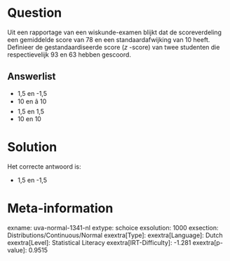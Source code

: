 Question
========

Uit een rapportage van een wiskunde-examen blijkt dat de scoreverdeling
een gemiddelde score van 78 en een standaardafwijking van 10 heeft.
Definieer de gestandaardiseerde score (*z* -score) van twee studenten
die respectievelijk 93 en 63 hebben gescoord.

Answerlist
----------

* 1,5 en -1,5
* 10 en â 10
* 1,5 en 1,5
* 10 en 10

Solution
========

Het correcte antwoord is: 

* 1,5 en -1,5

Meta-information
================
exname: uva-normal-1341-nl
extype: schoice
exsolution: 1000
exsection: Distributions/Continuous/Normal
exextra[Type]: 
exextra[Language]: Dutch
exextra[Level]: Statistical Literacy
exextra[IRT-Difficulty]: -1.281
exextra[p-value]: 0.9515
